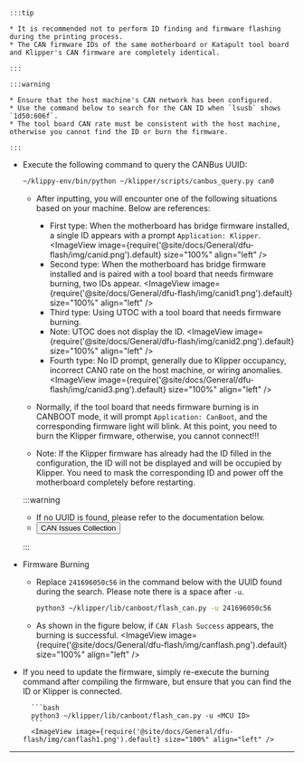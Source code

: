 





    :::tip

    * It is recommended not to perform ID finding and firmware flashing during the printing process.
    * The CAN firmware IDs of the same motherboard or Katapult tool board and Klipper's CAN firmware are completely identical.

    :::

    :::warning

    * Ensure that the host machine's CAN network has been configured.
    * Use the command below to search for the CAN ID when `lsusb` shows `1d50:606f`.
    * The tool board CAN rate must be consistent with the host machine, otherwise you cannot find the ID or burn the firmware.

    :::


* Execute the following command to query the CANBus UUID:

    ```bash
    ~/klippy-env/bin/python ~/klipper/scripts/canbus_query.py can0
    ```

    * After inputting, you will encounter one of the following situations based on your machine. Below are references:
        * First type: When the motherboard has bridge firmware installed, a single ID appears with a prompt `Application: Klipper`.
            <ImageView image={require('@site/docs/General/dfu-flash/img/canid.png').default} size="100%" align="left" />
        * Second type: When the motherboard has bridge firmware installed and is paired with a tool board that needs firmware burning, two IDs appear.
            <ImageView image={require('@site/docs/General/dfu-flash/img/canid1.png').default} size="100%" align="left" />
        * Third type: Using UTOC with a tool board that needs firmware burning.
        * Note: UTOC does not display the ID.
            <ImageView image={require('@site/docs/General/dfu-flash/img/canid2.png').default} size="100%" align="left" />
        * Fourth type: No ID prompt, generally due to Klipper occupancy, incorrect CAN0 rate on the host machine, or wiring anomalies.
            <ImageView image={require('@site/docs/General/dfu-flash/img/canid3.png').default} size="100%" align="left" />

    * Normally, if the tool board that needs firmware burning is in CANBOOT mode, it will prompt `Application: CanBoot`, and the corresponding firmware light will blink. At this point, you need to burn the Klipper firmware, otherwise, you cannot connect!!!
    * Note: If the Klipper firmware has already had the ID filled in the configuration, the ID will not be displayed and will be occupied by Klipper. You need to mask the corresponding ID and power off the motherboard completely before restarting.

    :::warning

    * If no UUID is found, please refer to the documentation below.
    * <Button variant="contained" disableElevation href="/docs/DebugDoc/faq/klipper_can">CAN Issues Collection</Button>

    :::

* Firmware Burning

    * Replace `241696050c56` in the command below with the UUID found during the search. Please note there is a space after `-u`.
        ```bash
        python3 ~/klipper/lib/canboot/flash_can.py -u 241696050c56
        ```

    * As shown in the figure below, if `CAN Flash Success` appears, the burning is successful.
        <ImageView image={require('@site/docs/General/dfu-flash/img/canflash.png').default} size="100%" align="left" />  


* If you need to update the firmware, simply re-execute the burning command after compiling the firmware, but ensure that you can find the ID or Klipper is connected.

        ```bash
        python3 ~/klipper/lib/canboot/flash_can.py -u <MCU ID>
        ```
        <ImageView image={require('@site/docs/General/dfu-flash/img/canflash1.png').default} size="100%" align="left" />  

---